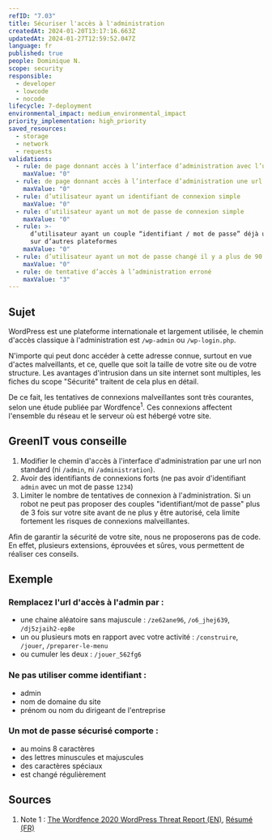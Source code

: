 ```yaml
---
refID: "7.03"
title: Sécuriser l'accès à l'administration
createdAt: 2024-01-20T13:17:16.663Z
updatedAt: 2024-01-27T12:59:52.047Z
language: fr
published: true
people: Dominique N.
scope: security
responsible:
  - developer
  - lowcode
  - nocode
lifecycle: 7-deployment
environmental_impact: medium_environmental_impact
priority_implementation: high_priority
saved_resources:
  - storage
  - network
  - requests
validations:
  - rule: de page donnant accès à l’interface d’administration avec l’url classique
    maxValue: "0"
  - rule: de page donnant accès à l’interface d’administration une url simple
    maxValue: "0"
  - rule: d’utilisateur ayant un identifiant de connexion simple
    maxValue: "0"
  - rule: d’utilisateur ayant un mot de passe de connexion simple
    maxValue: "0"
  - rule: >-
      d’utilisateur ayant un couple “identifiant / mot de passe” déjà utilisé
      sur d’autres plateformes
    maxValue: "0"
  - rule: d’utilisateur ayant un mot de passe changé il y a plus de 90 jours
    maxValue: "0"
  - rule: de tentative d’accès à l’administration erroné
    maxValue: "3"
---
```


## Sujet

WordPress est une plateforme internationale et largement utilisée, le chemin d'accès classique à l'administration est `/wp-admin` ou `/wp-login.php`.

N'importe qui peut donc accéder à cette adresse connue, surtout en vue d'actes malveillants, et ce, quelle que soit la taille de votre site ou de votre structure. Les avantages d'intrusion dans un site internet sont multiples, les fiches du scope "Sécurité" traitent de cela plus en détail.

De ce fait, les tentatives de connexions malveillantes sont très courantes, selon une étude publiée par Wordfence<sup>1</sup>. Ces connexions affectent l'ensemble du réseau et le serveur où est hébergé votre site.

## GreenIT vous conseille

1. Modifier le chemin d'accès à l'interface d'administration par une url non standard (ni `/admin`, ni `/administration`).
2. Avoir des identifiants de connexions forts (ne pas avoir d'identifiant `admin` avec un mot de passe `1234`)
3. Limiter le nombre de tentatives de connexion à l'administration. Si un robot ne peut pas proposer des couples "identifiant/mot de passe" plus de 3 fois sur votre site avant de ne plus y être autorisé, cela limite fortement les risques de connexions malveillantes.

Afin de garantir la sécurité de votre site, nous ne proposerons pas de code.
En effet, plusieurs extensions, éprouvées et sûres, vous permettent de réaliser ces conseils.

## Exemple

### Remplacez l'url d'accès à l'admin par :

- une chaine aléatoire sans majuscule : `/ze62ane96`, `/o6_jhej639`, `/dj5zjaih2-ep8e`
- un ou plusieurs mots en rapport avec votre activité : `/construire`, `/jouer`, `/preparer-le-menu`
- ou cumuler les deux : `/jouer_562fg6`

### Ne pas utiliser comme identifiant :

- admin
- nom de domaine du site
- prénom ou nom du dirigeant de l'entreprise

### Un mot de passe sécurisé comporte :

- au moins 8 caractères
- des lettres minuscules et majuscules
- des caractères spéciaux
- est changé régulièrement

## Sources

1. Note 1 : [The Wordfence 2020 WordPress Threat Report (EN)](https://www.wordfence.com/blog/2021/01/the-wordfence-2020-wordpress-threat-report/), [Résumé (FR)](https://www.blogdumoderateur.com/wordpress-attaques-menaces-securite/)
